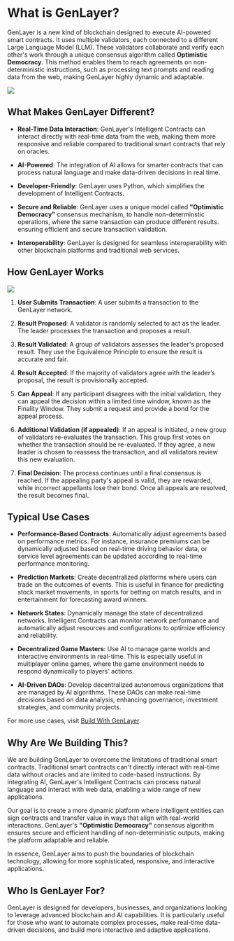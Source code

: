 # What is GenLayer?
GenLayer is a new kind of blockchain designed to execute AI-powered smart contracts. It uses multiple validators, each connected to a different Large Language Model (LLM). These validators collaborate and verify each other's work through a unique consensus algorithm called **Optimistic Democracy**. This method enables them to reach agreements on non-deterministic instructions, such as processing text prompts and reading data from the web, making GenLayer highly dynamic and adaptable.


![](/evolution.jpeg)

## What Makes GenLayer Different?

- **Real-Time Data Interaction**: GenLayer's Intelligent Contracts can interact directly with real-time data from the web, making them more responsive and reliable compared to traditional smart contracts that rely on oracles.

- **AI-Powered**: The integration of AI allows for smarter contracts that can process natural language and make data-driven decisions in real time. 

- **Developer-Friendly**: GenLayer uses Python, which simplifies the development of Intelligent Contracts.

- **Secure and Reliable**: GenLayer uses a unique model called **"Optimistic Democracy"** consensus mechanism, to handle non-determinstic operations, where the same transaction can produce different results. ensuring efficient and secure transaction validation.

- **Interoperability**: GenLayer is designed for seamless interoperability with other blockchain platforms and traditional web services.

## How GenLayer Works

![](/genlayer-works.png)

1. **User Submits Transaction**: A user submits a transaction to the GenLayer network.

2. **Result Proposed**: A validator is randomly selected to act as the leader. The leader processes the transaction and proposes a result.

3. **Result Validated**: A group of validators assesses the leader's proposed result. They use the Equivalence Principle to ensure the result is accurate and fair.

4. **Result Accepted**: If the majority of validators agree with the leader’s proposal, the result is provisionally accepted.

5. **Can Appeal**: If any participant disagrees with the initial validation, they can appeal the decision within a limited time window, known as the Finality Window. They submit a request and provide a bond for the appeal process.

6. **Additional Validation (if appealed)**: If an appeal is initiated, a new group of validators re-evaluates the transaction. This group first votes on whether the transaction should be re-evaluated. If they agree, a new leader is chosen to reassess the transaction, and all validators review this new evaluation.

7. **Final Decision**: The process continues until a final consensus is reached. If the appealing party's appeal is valid, they are rewarded, while incorrect appellants lose their bond. Once all appeals are resolved, the result becomes final.

## Typical Use Cases

- **Performance-Based Contracts**: Automatically adjust agreements based on performance metrics. For instance, insurance premiums can be dynamically adjusted based on real-time driving behavior data, or service level agreements can be updated according to real-time performance monitoring.
  
- **Prediction Markets**: Create decentralized platforms where users can trade on the outcomes of events. This is useful in finance for predicting stock market movements, in sports for betting on match results, and in entertainment for forecasting award winners.
  
- **Network States**: Dynamically manage the state of decentralized networks. Intelligent Contracts can monitor network performance and automatically adjust resources and configurations to optimize efficiency and reliability.
  
- **Decentralized Game Masters**: Use AI to manage game worlds and interactive environments in real-time. This is especially useful in multiplayer online games, where the game environment needs to respond dynamically to players' actions.
  
- **AI-Driven DAOs**: Develop decentralized autonomous organizations that are managed by AI algorithms. These DAOs can make real-time decisions based on data analysis, enhancing governance, investment strategies, and community projects.

For more use cases, visit [Build With GenLayer](https://docs.genlayer.com/ideas).

## Why Are We Building This?

We are building GenLayer to overcome the limitations of traditional smart contracts. Traditional smart contracts can't directly interact with real-time data without oracles and are limited to code-based instructions. By integrating AI, GenLayer's Intelligent Contracts can process natural language and interact with web data, enabling a wide range of new applications.

Our goal is to create a more dynamic platform where intelligent entities can sign contracts and transfer value in ways that align with real-world interactions. GenLayer's **"Optimistic Democracy"** consensus algorithm ensures secure and efficient handling of non-deterministic outputs, making the platform adaptable and reliable.

In essence, GenLayer aims to push the boundaries of blockchain technology, allowing for more sophisticated, responsive, and interactive applications.

## Who Is GenLayer For?

GenLayer is designed for developers, businesses, and organizations looking to leverage advanced blockchain and AI capabilities. It is particularly useful for those who want to automate complex processes, make real-time data-driven decisions, and build more interactive and adaptive applications.
